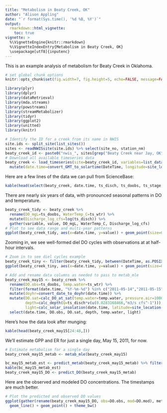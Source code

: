 ```yaml
---
title: "Metabolism in Beaty Creek, OK"
author: "Alison Appling"
date: "`r format(Sys.time(), '%d %B, %Y')`"
output: 
  rmarkdown::html_vignette:
    toc: true
vignette: >
  %\VignetteEngine{knitr::rmarkdown}
  %\VignetteIndexEntry{Metabolism in Beaty Creek, OK}
  \usepackage[utf8]{inputenc}
---
```


This is an example analysis of metabolism for Beaty Creek in Oklahoma.

```r
# set global chunk options
knitr::opts_chunk$set(fig.width=7, fig.height=5, echo=FALSE, message=FALSE, warning=FALSE, results="hide")
```

```r
library(plyr)
library(dplyr)
library(dataRetrieval)
library(mda.streams)
library(powstreams)
library(streamMetabolizer)
library(tidyr)
library(ggplot2)
library(unitted)
library(knitr)
```

```r
# Identify the ID for a creek from its name in NWIS
site.ids <- split_site(list_sites())
sites <- readNWISsite(site.ids) %>% select(site_no, station_nm)
beaty_creek_id <- paste0("nwis_", sites[grep("Beaty Creek near Jay, OK", sites$station_nm),"site_no"])
# Download all available timeseries data
beaty_creek <- load_timeseries(site=beaty_creek_id, variables=list_datasets(beaty_creek_id), join.fun=full_join) %>%
  mutate(date.time=convert_GMT_to_solartime(DateTime, longitude=site_location(beaty_creek_id)$longitude, time.type="apparent solar"))
```

Here are a few lines of the data we can pull from ScienceBase:
```r
kable(head(select(beaty_creek, date.time, ts_disch, ts_doobs, ts_stage, ts_wtr)))
```

There are nearly six years of data, with pronounced seasonal patterns in DO and temperature.
```r
beaty_creek_tidy <- beaty_creek %>%
  rename(DO_mgL=ts_doobs, WaterTemp_C=ts_wtr) %>%
  mutate(Discharge_log_cfs=log(ts_disch)) %>%
  gather(variable, value, DO_mgL, WaterTemp_C, Discharge_log_cfs)
# Plot to see data range and multi-year patterns
ggplot(beaty_creek_tidy, aes(x=date.time, y=value)) + geom_point(size=0.5, na.rm=TRUE) + facet_grid(variable~., scales="free_y") + theme_bw()
```

Zooming in, we see well-formed diel DO cycles with observations at at half-hour intervals.
```r
# Zoom in to see diel cycles example
beaty_creek_tiny <- filter(beaty_creek_tidy, between(DateTime, as.POSIXct("2011-05-12 00:00:00"), as.POSIXct("2011-05-17 00:00:00")))
ggplot(beaty_creek_tiny, aes(x=date.time, y=value)) + geom_point(size=0.5, na.rm=TRUE) + facet_grid(variable~., scales="free_y") + theme_bw()
```

```r
# Add and rename data columns as needed to pass to metab_mle
beaty_creek_may15 <- beaty_creek %>% 
  rename(DO.obs=ts_doobs, temp.water=ts_wtr) %>%
  filter(format(date.time, "%Y-%m-%d") %in% c("2011-05-14","2011-05-15","2011-05-16")) %>%
  mutate(doyhr=convert_date_to_doyhr(date.time)) %>%
  mutate(DO.sat=calc_DO_at_sat(temp.water=temp.water, pressure.air=1000),
         depth=calc_depth(Q=ts_disch*v(u(0.0283168466,"m3/s cfs^-1"))),
         light=calc_solar_insolation(date.time, latitude=site_location(beaty_creek_id)$latitude)) %>%
  select(date.time, DO.obs, DO.sat, depth, temp.water, light)
```

Here's how the data look after munging:
```r
kable(head(beaty_creek_may15[24:48,]))
```

We'll estimate GPP and ER for just a single day, May 15, 2011, for now.
```r
# Estimate metabolism for a single day
beaty_creek_may15_metab <- metab_mle(beaty_creek_may15)

bc_may15_metab_est <- predict_metab(beaty_creek_may15_metab) %>% filter(format(date, "%Y-%m-%d") == "2011-05-15")
kable(bc_may15_metab_est)
beaty_creek_may15_DO <- predict_DO(beaty_creek_may15_metab)
```

Here are the observed and modeled DO concentrations. The timestamps are much better.
```r
# Plot the predicted and observed DO values
ggplot(gather(rename(beaty_creek_may15_DO, obs=DO.obs, mod=DO.mod), method, DO.mgL, obs, mod) %>% filter(!is.na(DO.mgL)), aes(x=date.time, y=DO.mgL, color=method)) + 
  geom_line() + geom_point() + theme_bw()
```